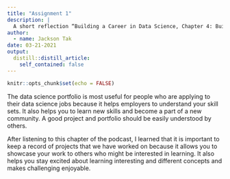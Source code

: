 ```yaml
---
title: "Assignment 1"
description: |
  A short reflection “Building a Career in Data Science, Chapter 4: Building a Portfolio”.
author:
  - name: Jackson Tak
date: 03-21-2021
output:
  distill::distill_article:
    self_contained: false
---
```


```r
knitr::opts_chunk$set(echo = FALSE)
```

The data science portfolio is most useful for people who are applying to their data science jobs because it helps employers to understand your skill sets. It also helps you to learn new skills and become a part of a new community. A good project and portfolio should be easily understood by others. 

After listening to this chapter of the podcast, I learned that it is important to keep a record of projects that we have worked on because it allows you to showcase your work to others who might be interested in learning. It also helps you stay excited about learning interesting and different concepts and makes challenging enjoyable. 





